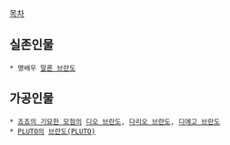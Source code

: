[[목차]]

== 실존인물 ==
 * 명배우 [[말론 브란도]]
== 가공인물 ==
 * [[죠죠의 기묘한 모험]]의 [[디오 브란도]], [[다리오 브란도]], [[디에고 브란도]]
 * [[PLUTO]]의 [[브란도(PLUTO)]]
